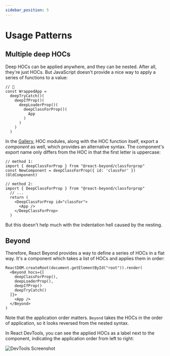 ```yaml
---
sidebar_position: 5
---
```


# Usage Patterns

## Multiple deep HOCs

Deep HOCs can be applied anywhere, and they can be nested. After all, they're just HOCs. But JavaScript doesn't provide a nice way to apply a series of functions to a value:

```tsx 
// 🥴
const WrappedApp =
  deepTryCatch()(
    deepIfProp()(
      deepLoaderProp()(
        deepClassForProp()(
          App
        )
      )
    )
  )
```

In the [Gallery](/docs/category/gallery), HOC modules, along with the HOC function itself, export a _component_ as well, which provides an alternative syntax. The component's export name only differs from the HOC in that the first letter is uppercase:

```tsx
// method 1:
import { deepClassForProp } from "@react-beyond/classforprop"
const NewComponent = deepClassForProp({ id: 'classFor' })(OldComponent)

// method 2:
import { DeepClassForProp } from "@react-beyond/classforprop"
  // ...
  return (
    <DeepClassForProp id="classFor">
      <App />
    </DeepClassForProp>
  )
```

But this doesn't help much with the indentation hell caused by the nesting.

## Beyond

Therefore, React Beyond provides a way to define a series of HOCs in a flat way. It's a component which takes a list of HOCs and applies them in order:

```tsx 
ReactDOM.createRoot(document.getElementById("root")).render(
  <Beyond hocs={[
    deepClassForProp(),
    deepLoaderProp(),
    deepIfProp()
    deepTryCatch()
  ]}>
    <App />
  </Beyond>
)
```

Note that the application order matters. `Beyond` takes the HOCs in the order of application, so it looks reversed from the nested syntax.

In React DevTools, you can see the applied HOCs as a label next to the component, indicating the application order from left to right:

![DevTools Screenshot](/img/devtools.png)


